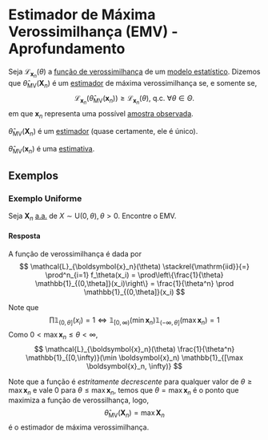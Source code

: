 # Estimador de Máxima Verossimilhança (EMV) - Aprofundamento

Seja $\mathcal{L}_{\boldsymbol{x}_n}(\theta)$ a [função de verossimilhança](funcao-verossimilhanca.qmd) de um [modelo estatístico](modelo-estatistico.qmd).
Dizemos que $\hat{\theta}_{\mathrm{MV}}(\boldsymbol{X}_n)$ é um [estimador](estimadores.qmd) de máxima verossimilhança se, e somente se,
$$
\mathcal{L}_{\boldsymbol{x}_n}(\hat{\theta}_{\mathrm{MV}}(\boldsymbol{x}_n)) \geq \mathcal{L}_{\boldsymbol{x}_n}(\theta),\ \mathrm{q.c.}\ \forall \theta \in \Theta.
$$
em que $\boldsymbol{x}_n$ representa uma possível [amostra observada](populacao-e-amostra.qmd#sec-ao).

::: {.callout-note title="Observação"}
$\hat{\theta}_{\mathrm{MV}}(\boldsymbol{X}_n)$ é um [estimador](estimadores.qmd) (quase certamente, ele é único).

$\hat{\theta}_{\mathrm{MV}}(\boldsymbol{x}_n)$ é uma [estimativa](estimadores.qmd#sec-estimativa).
:::

## Exemplos

### Exemplo Uniforme

Seja $\boldsymbol{X}_n$ [a.a.](populacao-e-amostra.qmd#sec-aa) de $X\sim \mathrm{U}(0,\theta), \theta > 0$. Encontre o EMV.

#### Resposta

A função de verossimilhança é dada por
$$
\mathcal{L}_{\boldsymbol{x}_n}(\theta) \stackrel{\mathrm{iid}}{=} \prod^n_{i=1} f_\theta(x_i) = \prod\left\{\frac{1}{\theta} \mathbb{1}_{(0,\theta]}(x_i)\right\}
= \frac{1}{\theta^n} \prod \mathbb{1}_{(0,\theta]}(x_i)
$$

Note que
$$
\prod \mathbb{1}_{(0,\theta]}(x_i) = 1 \iff \mathbb{1}_{[0,\infty)}(\min\boldsymbol{x}_n) \mathbb{1}_{(-\infty,\theta]}(\max\boldsymbol{x}_n) = 1
$$
Como $0 < \max \boldsymbol{x}_n \leq \theta < \infty$,
$$
\mathcal{L}_{\boldsymbol{x}_n}(\theta) \frac{1}{\theta^n} \mathbb{1}_{[0,\infty)}(\min \boldsymbol{x}_n) \mathbb{1}_{[\max \boldsymbol{x}_n, \infty)}
$$

Note que a função é *estritamente decrescente* para qualquer valor de $\theta \geq \max \boldsymbol{x}_n$ e vale $0$ para $\theta \leq \max \boldsymbol{x}_n$,
temos que $\theta = \max\boldsymbol{x}_n$  é o ponto que maximiza a função de verossilhança, logo,
$$
\hat{\theta}_{\mathrm{MV}}(\boldsymbol{X}_n) = \max \boldsymbol{X}_n
$$
é o estimador de máxima verossimilhança.
